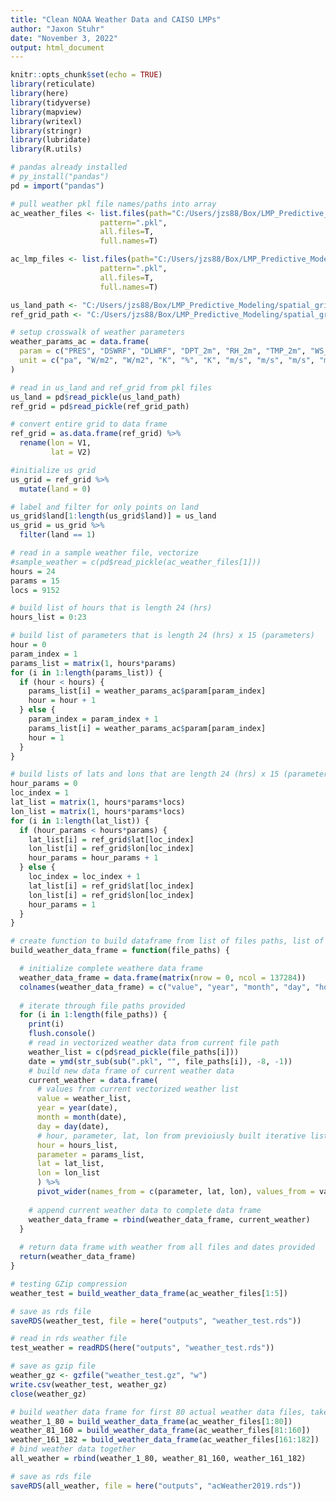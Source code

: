 ```yaml
---
title: "Clean NOAA Weather Data and CAISO LMPs"
author: "Jaxon Stuhr"
date: "November 3, 2022"
output: html_document
---
```


```r
knitr::opts_chunk$set(echo = TRUE)
library(reticulate)
library(here)
library(tidyverse)
library(mapview)
library(writexl)
library(stringr)
library(lubridate)
library(R.utils)
```

```r
# pandas already installed
# py_install("pandas")
pd = import("pandas")
```

```r
# pull weather pkl file names/paths into array
ac_weather_files <- list.files(path="C:/Users/jzs88/Box/LMP_Predictive_Modeling/acWeather",
                    pattern=".pkl", 
                    all.files=T, 
                    full.names=T)

ac_lmp_files <- list.files(path="C:/Users/jzs88/Box/LMP_Predictive_Modeling/acLMPs",
                    pattern=".pkl", 
                    all.files=T, 
                    full.names=T)

us_land_path <- "C:/Users/jzs88/Box/LMP_Predictive_Modeling/spatial_grid/USland_0.125_(-125,-112)_(32,43).pkl"
ref_grid_path <- "C:/Users/jzs88/Box/LMP_Predictive_Modeling/spatial_grid/ref_grid_0.125_(-125,-112)_(32,43).pkl"
```

```r
# setup crosswalk of weather parameters
weather_params_ac = data.frame(
  param = c("PRES", "DSWRF", "DLWRF", "DPT_2m", "RH_2m", "TMP_2m", "WS_10m", "WS_60m", "WS_80m", "WS_100m", "WS_120m", "DI_2m", "WC_2m", "HCDH_2m", "GSI"),
  unit = c("pa", "W/m2", "W/m2", "K", "%", "K", "m/s", "m/s", "m/s", "m/s", "m/s", "?", "K?", "degree_hour", "?")
)
```

```r
# read in us_land and ref_grid from pkl files
us_land = pd$read_pickle(us_land_path)
ref_grid = pd$read_pickle(ref_grid_path)

# convert entire grid to data frame
ref_grid = as.data.frame(ref_grid) %>% 
  rename(lon = V1,
         lat = V2)

#initialize us grid
us_grid = ref_grid %>% 
  mutate(land = 0)

# label and filter for only points on land
us_grid$land[1:length(us_grid$land)] = us_land
us_grid = us_grid %>% 
  filter(land == 1)
```

```r
# read in a sample weather file, vectorize
#sample_weather = c(pd$read_pickle(ac_weather_files[1]))
hours = 24
params = 15
locs = 9152

# build list of hours that is length 24 (hrs)
hours_list = 0:23

# build list of parameters that is length 24 (hrs) x 15 (parameters)
hour = 0
param_index = 1
params_list = matrix(1, hours*params)
for (i in 1:length(params_list)) {
  if (hour < hours) {
    params_list[i] = weather_params_ac$param[param_index]
    hour = hour + 1
  } else {
    param_index = param_index + 1
    params_list[i] = weather_params_ac$param[param_index]
    hour = 1
  }
}

# build lists of lats and lons that are length 24 (hrs) x 15 (parameters) x 9152 (locations)
hour_params = 0
loc_index = 1
lat_list = matrix(1, hours*params*locs)
lon_list = matrix(1, hours*params*locs)
for (i in 1:length(lat_list)) {
  if (hour_params < hours*params) {
    lat_list[i] = ref_grid$lat[loc_index]
    lon_list[i] = ref_grid$lon[loc_index]
    hour_params = hour_params + 1
  } else {
    loc_index = loc_index + 1
    lat_list[i] = ref_grid$lat[loc_index]
    lon_list[i] = ref_grid$lon[loc_index]
    hour_params = 1
  }
}
```

```r
# create function to build dataframe from list of files paths, list of dates, and variable lists
build_weather_data_frame = function(file_paths) {

  # initialize complete weathere data frame
  weather_data_frame = data.frame(matrix(nrow = 0, ncol = 137284))
  colnames(weather_data_frame) = c("value", "year", "month", "day", "hour", "parameter", "lat", "lon")
  
  # iterate through file paths provided
  for (i in 1:length(file_paths)) {
    print(i)
    flush.console()
    # read in vectorized weather data from current file path
    weather_list = c(pd$read_pickle(file_paths[i]))
    date = ymd(str_sub(sub(".pkl", "", file_paths[i]), -8, -1))
    # build new data frame of current weather data
    current_weather = data.frame(
      # values from current vectorized weather list
      value = weather_list,
      year = year(date),
      month = month(date),
      day = day(date),
      # hour, parameter, lat, lon from previoiusly built iterative lists
      hour = hours_list,
      parameter = params_list,
      lat = lat_list, 
      lon = lon_list
      ) %>% 
      pivot_wider(names_from = c(parameter, lat, lon), values_from = value, names_sep = "//")
      
    # append current weather data to complete data frame
    weather_data_frame = rbind(weather_data_frame, current_weather)
  }
  
  # return data frame with weather from all files and dates provided
  return(weather_data_frame)
}
```


```r
# testing GZip compression
weather_test = build_weather_data_frame(ac_weather_files[1:5])
```

```r
# save as rds file
saveRDS(weather_test, file = here("outputs", "weather_test.rds"))
```

```r
# read in rds weather file
test_weather = readRDS(here("outputs", "weather_test.rds"))
```

```r
# save as gzip file
weather_gz <- gzfile("weather_test.gz", "w")
write.csv(weather_test, weather_gz)
close(weather_gz)
```

```r
# build weather data frame for first 80 actual weather data files, takes ~8 minutes, fails for 80+ files
weather_1_80 = build_weather_data_frame(ac_weather_files[1:80])
weather_81_160 = build_weather_data_frame(ac_weather_files[81:160])
weather_161_182 = build_weather_data_frame(ac_weather_files[161:182])
# bind weather data together
all_weather = rbind(weather_1_80, weather_81_160, weather_161_182)
```


```r
# save as rds file
saveRDS(all_weather, file = here("outputs", "acWeather2019.rds"))
```




